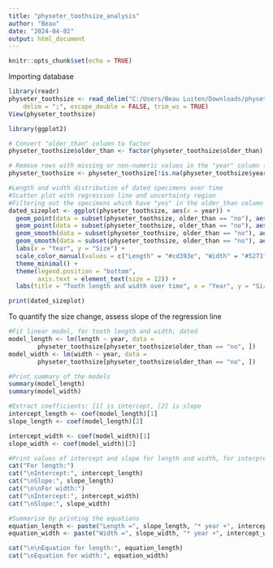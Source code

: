 ---
title: "physeter_toothsize_analysis"
author: "Beau"
date: "2024-04-02"
output: html_document
---

```{r setup, include=FALSE}
knitr::opts_chunk$set(echo = TRUE)
```

Importing database
```{r Importing database}
library(readr)
physeter_toothsize <- read_delim("C:/Users/Beau Luiten/Downloads/physeter_toothsize.csv", 
    delim = ";", escape_double = FALSE, trim_ws = TRUE)
View(physeter_toothsize)
```

```{r Scatter plot length and width}
library(ggplot2)

# Convert "older_than" column to factor
physeter_toothsize$older_than <- factor(physeter_toothsize$older_than)

# Remove rows with missing or non-numeric values in the "year" column (now not applicable, but in case of full size database)
physeter_toothsize <- physeter_toothsize[!is.na(physeter_toothsize$year) & is.numeric(physeter_toothsize$year), ]

#Length and width distribution of dated specimens over time
#Scatter plot with regression line and uncertainty region
#Filtering out the specimens which have "yes" in the older_than column
dated_sizeplot <- ggplot(physeter_toothsize, aes(x = year)) +
  geom_point(data = subset(physeter_toothsize, older_than == "no"), aes(y = length, color = "Length"), shape = 16, size = 3) +
  geom_point(data = subset(physeter_toothsize, older_than == "no"), aes(y = width, color = "Width"), shape = 16, size = 3) +
  geom_smooth(data = subset(physeter_toothsize, older_than == "no"), aes(y = length), method = "lm", se = TRUE, color = "#cd393e") +
  geom_smooth(data = subset(physeter_toothsize, older_than == "no"), aes(y = width), method = "lm", se = TRUE, color = "#5271ff") +
  labs(x = "Year", y = "Size") +
  scale_color_manual(values = c("Length" = "#cd393e", "Width" = "#5271ff")) +
  theme_minimal() +
  theme(legend.position = "bottom",
        axis.text = element_text(size = 12)) +
  labs(title = "Tooth length and width over time", x = "Year", y = "Size (cm)")

print(dated_sizeplot)
```

To quantify the size change, assess slope of the regression line
```{r Fit linear model}
#Fit linear model, for tooth length and width, dated
model_length <- lm(length ~ year, data =
        physeter_toothsize[physeter_toothsize$older_than == "no", ])
model_width <- lm(width ~ year, data = 
        physeter_toothsize[physeter_toothsize$older_than == "no", ])

#Print summary of the models
summary(model_length)
summary(model_width)

#Extract coefficients: [1] is intercept, [2] is slope
intercept_length <- coef(model_length)[1]
slope_length <- coef(model_length)[2]

intercept_width <- coef(model_width)[1]
slope_width <- coef(model_width)[2]

#Print values of intercept and slope for length and width, for interpretation
cat("For length:")
cat("\nIntercept:", intercept_length)
cat("\nSlope:", slope_length)
cat("\n\nFor width:")
cat("\nIntercept:", intercept_width)
cat("\nSlope:", slope_width)

#Summarise by printing the equations
equation_length <- paste("Length =", slope_length, "* year +", intercept_length)
equation_width <- paste("Width =", slope_width, "* year +", intercept_width)

cat("\n\nEquation for length:", equation_length)
cat("\nEquation for width:", equation_width)
```
